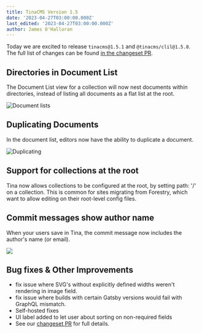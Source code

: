 ```yaml
---
title: TinaCMS Version 1.5
date: '2023-04-27T03:00:00.000Z'
last_edited: '2023-04-27T03:00:00.000Z'
author: James O'Halloran
---
```


Today we are excited to release `tinacms@1.5.1` and `@tinacms/clil@1.5.8`. The full list of changes can be found [in the changeset PR](https://github.com/tinacms/tinacms/pull/3819 "changesets PR").

## Directories in Document List

The Document List view for a collection will now nest documents within directories, instead of listing all documents as a flat list at the root.

![Document lists](/img/blog/TinaCMS-Version-1-5/directories.png)

## Duplicating Documents

In the document list, editors now have the ability to duplicate a document.

![Duplicating](/img/blog/TinaCMS-Version-1-5/duplicate.png)

## Support for collections at the root

Tina now allows collections to be configured at the root, by setting path: '/' on a collection. This is common for sites migrating from Forestry, which want to allow editing on their root-level config files.

## Commit messages show author name

When your users save in Tina, the commit message now includes the author's name (or email).

![](/img/blog/TinaCMS-Version-1-5/commit_message.png)

## Bug fixes & Other Improvements

* fix issue where SVG's without explicitly defined widths weren't rendering in image field.
* fix issue where builds with certain Gatsby versions would fail with GraphQL mismatch.
* Self-hosted fixes
* UI label added to let user about sorting on non-required fields
* See our [changeset PR](https://github.com/tinacms/tinacms/pull/3819 "Changeset PR") for full details.
